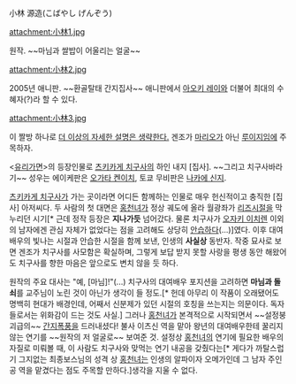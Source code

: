 小林 源造(こばやし げんぞう)

attachment:小林1.jpg

원작. ~~마님과 쌀밥이 어울리는 얼굴~~

attachment:小林2.jpg

2005년 애니판. ~~환골탈태 간지집사~~ 애니판에서 [[아오키 레이]]와 더불어 최대의 수혜자(?)라 할 수 있다.

attachment:小林3.jpg

이 짤방 하나로 [[더 이상의 자세한 설명은 생략한다.]] 겐조가 [[마리오]]가 아닌 [[루이지]]임에 주목하자.

<[[유리가면]]>의 등장인물로 [[츠키카게 치구사]]의 하인 내지 [집사]. ~~그리고 치구사바라기~~ 성우는 에이케판은 [[오가타 켄이치]], 토쿄 무비판은 [[나카에 신지]].

[[츠키카게 치구사]]가 가는 곳이라면 어디든 함께하는 인물로 매우 헌신적이고 충직한 [집사] 아저씨다. 두 사람의 첫 대면은 [[홍천녀]]가 정상 궤도에 올라 월광좌가 [[리즈시절]]을 막 누리던 시기[* 근데 정작 등장은 '''지나가듯''' 넘어갔다. 물론 치구사가 [[오자키 이치렌]] 이외의 남자에겐 관심 자체가 없었다는 점을 고려해도 상당히 [[안습]]하다(...)]였다. 이후 대여배우의 빛나는 시절과 안습한 시절을 함께 보낸, 인생의 '''사실상''' 동반자. 작중 묘사로 보면 겐조가 치구사를 사모함은 확실하며, 그렇게 보답 받지 못할 사랑을 평생 동안 해왔어도 치구사를 향한 마음은 앞으로도 변치 않을 듯 하다.

원작의 주요 대사는 "예, [마님]!"(...) 치구사의 대여배우 포지션을 고려하면 '''마님과 돌쇠'''를 교주님이 노린 것이 아닌가 생각이 들 정도.[* 헌데 아무리 이 작품이 오래됐어도 명백히 현대가 배경인데, 어째서 신분제가 있던 시절의 호칭을 쓰는지는 의문이다. 독자들로서는 위화감이 드는 것도 사실.] 그러나 [[홍천녀]]가 본격적으로 시작되면서 ~~설정붕괴급의~~ [[간지폭풍]]을 드러내셨다! 불사 이츠신 역을 맡아 왕년의 대여배우한테 꿀리지 않는 연기를 ~~원작의 저 얼굴로~~ 보여준 것. 설정상 [[홍천녀]]의 연기에 필요한 배우의 자질로 미뤄볼 때, 이 사람도 치구사와 맞먹는 연기 내공을 갖췄다는[* 게다가 까탈스럽기 그지없는 최종보스님의 성격 상 [[홍천녀]]는 인생의 알파이자 오메가인데 그 남자 주인공 역을 맡겼다는 점도 주목할 만하다.]생각을 지울 수 없다.
